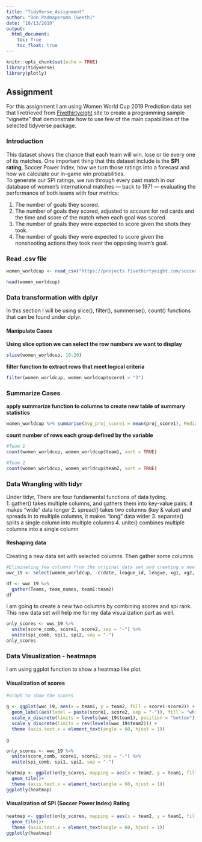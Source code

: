 ---
title: "TidyVerse_Assignment"
author: "Don Padmaperuma (Geeth)"
date: "10/13/2019"
output: 
  html_document:
    toc: True
    toc_float: true
---

```{r setup, include=FALSE}
knitr::opts_chunk$set(echo = TRUE)
library(tidyverse)
library(plotly)
```

## Assignment  

For this assignment I am using Women World Cup 2019 Prediction data set that I retrieved from [Fivethirtyeight](https://data.fivethirtyeight.com/) site to create a programming sample "vignette" that demonstrate how to use few of the main capabilities of the selected tidyverse package. 

### Introduction

This dataset shows the chance that each team will win, lose or tie every one of its matches. One important thing that this dataset include is the **SPI rating**, Soccer Power Index, how we turn those ratings into a forecast and how we calculate our in-game win probabilities.  
To generate our SPI ratings, we run through every past match in our database of women’s international matches — back to 1971 — evaluating the performance of both teams with four metrics:

1. The number of goals they scored.
2. The number of goals they scored, adjusted to account for red cards and the time and score of the match when each goal was scored.
3. The number of goals they were expected to score given the shots they took.
4. The number of goals they were expected to score given the nonshooting actions they took near the opposing team’s goal.


### Read .csv file  

```{r}
women_worldcup <- read_csv("https://projects.fivethirtyeight.com/soccer-api/international/2019/wwc_matches.csv")
```
  
```{r}
head(women_worldcup)
```

### Data transformation with dplyr  

In this section I will be using slice(), filter(), summerise(), count() functions that can be found under dplyr.  

#### Manipulate Cases

**Using slice option we can select the row numbers we want to display**  

```{r}
slice(women_worldcup, 10:20)
```
**filter function to extract rows that meet logical criteria**  

```{r}
filter(women_worldcup, women_worldcup$score1 > "3")
```

### Summarize Cases

**apply summarize function to columns to create new table of summary statistics**  

```{r}
women_worldcup %>% summarise(Avg_proj_score1 = mean(proj_score1), Median_proj_score1 = median(proj_score1), Avg_score1 = mean(score1), Median_score1 = median(score1))
```

**count number of rows each group defined by the variable**  

```{r}
#Team 1
count(women_worldcup, women_worldcup$team1, sort = TRUE)
```

```{r}
#Team 2
count(women_worldcup, women_worldcup$team2, sort = TRUE)
```

### Data Wrangling with tidyr

Under tidyr, There are four fundamental functions of data tyding.     
1. gather() takes multiple columns, and gathers them into key-value pairs: it makes “wide” data longer
2. spread() takes two columns (key & value) and spreads in to multiple columns, it makes “long” data wider
3. separate() splits a single column into multiple columns
4. unite() combines multiple columns into a single column

#### Reshaping data

Creating a new data set with selected columns. Then gather some columns.   

```{r}
#Eliminating few columns from the original data set and creating a new data set. 
wwc_19 <- select(women_worldcup, -c(date, league_id, league, xg1, xg2, nsxg1, nsxg2, prob1, prob2, probtie))
```

```{r}
df <- wwc_19 %>%
  gather(Teams, team_names, team1:team2)
df
```

I am going to create a new two columns by combining scores and spi rank.  This new data set will help me for my data visualization part as well.  

```{r}
only_scores <- wwc_19 %>%
  unite(score_comb, score1, score2, sep = "-") %>%
  unite(spi_comb, spi1, spi2, sep = "-")
only_scores
```

### Data Visualization - heatmaps  

I am using ggplot function to show a heatmap like plot. 

#### Visualization of scores    

```{r}
#Graph to show the scores  

g <- ggplot(wwc_19, aes(x = team1, y = team2, fill = score1-score2)) +
  geom_label(aes(label = paste(score1, score2, sep = "-")), fill = "white") +
  scale_x_discrete(limits = levels(wwc_19$team1), position = "bottom") +
  scale_y_discrete(limits = rev(levels(wwc_19$team2))) +
  theme (axis.text.x = element_text(angle = 60, hjust = 1))

g
```  

```{r}
only_scores <- wwc_19 %>%
  unite(score_comb, score1, score2, sep = "-") %>%
  unite(spi_comb, spi1, spi2, sep = "-")

heatmap <- ggplot(only_scores, mapping = aes(x = team2, y = team1, fill = score_comb))+
  geom_tile()+
  theme (axis.text.x = element_text(angle = 60, hjust = 1))
ggplotly(heatmap)
```

#### Visualization of SPI (Soccer Power Index) Rating  


```{r}
heatmap <- ggplot(only_scores, mapping = aes(x = team2, y = team1, fill = spi_comb))+
  geom_tile()+
  theme (axis.text.x = element_text(angle = 60, hjust = 1))
ggplotly(heatmap)
```


